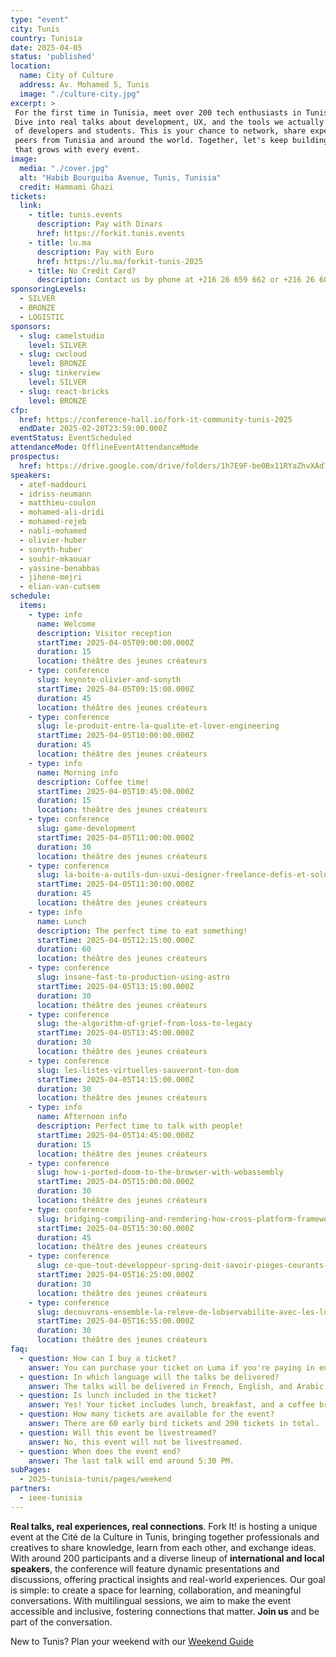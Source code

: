```yaml
---
type: "event"
city: Tunis
country: Tunisia
date: 2025-04-05
status: 'published'
location:
  name: City of Culture
  address: Av. Mohamed 5, Tunis
  image: "./culture-city.jpg"
excerpt: >
 For the first time in Tunisia, meet over 200 tech enthusiasts in Tunis for a Fork it! full-day event in Tunis.
 Dive into real talks about development, UX, and the tools we actually use while connecting with a vibrant community
 of developers and students. This is your chance to network, share experiences, and learn from inspiring experts and
 peers from Tunisia and around the world. Together, let's keep building a supportive, collaborative tech community.
 that grows with every event.
image:
  media: "./cover.jpg"
  alt: "Habib Bourguiba Avenue, Tunis, Tunisia"
  credit: Hammami Ghazi
tickets:
  link:
    - title: tunis.events
      description: Pay with Dinars
      href: https://forkit.tunis.events
    - title: lu.ma
      description: Pay with Euro
      href: https://lu.ma/forkit-tunis-2025
    - title: No Credit Card?
      description: Contact us by phone at +216 26 659 662 or +216 26 609 008
sponsoringLevels:
  - SILVER
  - BRONZE
  - LOGISTIC
sponsors:
  - slug: camelstudio
    level: SILVER
  - slug: cwcloud
    level: BRONZE
  - slug: tinkerview
    level: SILVER
  - slug: react-bricks
    level: BRONZE
cfp:
  href: https://conference-hall.io/fork-it-community-tunis-2025
  endDate: 2025-02-20T23:59:00.000Z
eventStatus: EventScheduled
attendanceMode: OfflineEventAttendanceMode
prospectus:
  href: https://drive.google.com/drive/folders/1h7E9F-be0Bx11RYaZhvXAd73aKo26_47
speakers:
  - atef-maddouri
  - idriss-neumann
  - matthieu-coulon
  - mohamed-ali-dridi
  - mohamed-rejeb
  - nabli-mohamed
  - olivier-huber
  - sonyth-huber
  - souhir-mkaouar
  - yassine-benabbas
  - jihene-mejri
  - elian-van-cutsem
schedule:
  items:
    - type: info
      name: Welcome
      description: Visitor reception
      startTime: 2025-04-05T09:00:00.000Z
      duration: 15
      location: théâtre des jeunes créateurs
    - type: conference
      slug: keynote-olivier-and-sonyth
      startTime: 2025-04-05T09:15:00.000Z
      duration: 45
      location: théâtre des jeunes créateurs
    - type: conference
      slug: le-produit-entre-la-qualite-et-lover-engineering
      startTime: 2025-04-05T10:00:00.000Z
      duration: 45
      location: théâtre des jeunes créateurs
    - type: info
      name: Morning info
      description: Coffee time!
      startTime: 2025-04-05T10:45:00.000Z
      duration: 15
      location: théâtre des jeunes créateurs
    - type: conference
      slug: game-development
      startTime: 2025-04-05T11:00:00.000Z
      duration: 30
      location: théâtre des jeunes créateurs
    - type: conference
      slug: la-boite-a-outils-dun-uxui-designer-freelance-defis-et-solutions
      startTime: 2025-04-05T11:30:00.000Z
      duration: 45
      location: théâtre des jeunes créateurs
    - type: info
      name: Lunch
      description: The perfect time to eat something!
      startTime: 2025-04-05T12:15:00.000Z
      duration: 60
      location: théâtre des jeunes créateurs
    - type: conference
      slug: insane-fast-to-production-using-astro
      startTime: 2025-04-05T13:15:00.000Z
      duration: 30
      location: théâtre des jeunes créateurs
    - type: conference
      slug: the-algorithm-of-grief-from-loss-to-legacy
      startTime: 2025-04-05T13:45:00.000Z
      duration: 30
      location: théâtre des jeunes créateurs
    - type: conference
      slug: les-listes-virtuelles-sauveront-ton-dom
      startTime: 2025-04-05T14:15:00.000Z
      duration: 30
      location: théâtre des jeunes créateurs
    - type: info
      name: Afternoon info
      description: Perfect time to talk with people!
      startTime: 2025-04-05T14:45:00.000Z
      duration: 15
      location: théâtre des jeunes créateurs
    - type: conference
      slug: how-i-ported-doom-to-the-browser-with-webassembly
      startTime: 2025-04-05T15:00:00.000Z
      duration: 30
      location: théâtre des jeunes créateurs
    - type: conference
      slug: bridging-compiling-and-rendering-how-cross-platform-frameworks-work
      startTime: 2025-04-05T15:30:00.000Z
      duration: 45
      location: théâtre des jeunes créateurs
    - type: conference
      slug: ce-que-tout-developpeur-spring-doit-savoir-pieges-courants-et-techniques-defficacite
      startTime: 2025-04-05T16:25:00.000Z
      duration: 30
      location: théâtre des jeunes créateurs
    - type: conference
      slug: decouvrons-ensemble-la-releve-de-lobservabilite-avec-les-logs-et-traces-quickwit
      startTime: 2025-04-05T16:55:00.000Z
      duration: 30
      location: théâtre des jeunes créateurs
faq:
  - question: How can I buy a ticket?
    answer: You can purchase your ticket on Luma if you're paying in euros, or on Tunis Events if you prefer to pay in Tunisian dinars. If you don't have a credit card, you can call +216 26 659 662 or +216 26 609 008, and they will assist you in purchasing a physical ticket.
  - question: In which language will the talks be delivered?
    answer: The talks will be delivered in French, English, and Arabic.
  - question: Is lunch included in the ticket?
    answer: Yes! Your ticket includes lunch, breakfast, and a coffee break at the end of the day.
  - question: How many tickets are available for the event?
    answer: There are 60 early bird tickets and 200 tickets in total.
  - question: Will this event be livestreamed?
    answer: No, this event will not be livestreamed.
  - question: When does the event end?
    answer: The last talk will end around 5:30 PM.
subPages:
  - 2025-tunisia-tunis/pages/weekend
partners:
  - ieee-tunisia
---
```



**Real talks, real experiences, real connections**. Fork It! is hosting a unique event at the Cité de la Culture in Tunis, bringing together professionals and creatives to share knowledge, learn from each other, and exchange ideas.
With around 200 participants and a diverse lineup of **international and local speakers**, the conference will feature dynamic presentations and discussions, offering practical insights and real-world experiences.
Our goal is simple: to create a space for learning, collaboration, and meaningful conversations. With multilingual sessions, we aim to make the event accessible and inclusive, fostering connections that matter.
**Join us** and be part of the conversation.

New to Tunis? Plan your weekend with our [Weekend Guide](/events/2025-tunisia-tunis/pages/weekend)

